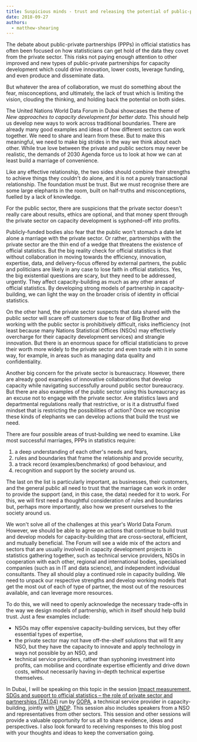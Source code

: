 ```yaml
---
title: Suspicious minds - trust and releasing the potential of public-private partnerships in statistical capacity development
date: 2018-09-27
authors:
  - matthew-shearing
---
```


The debate about public-private partnerships (PPPs) in official statistics has often been focused on how statisticians can get hold of the data they covet from the private sector. This risks not paying enough attention to other improved and new types of public-private partnerships for capacity development which could drive innovation, lower costs, leverage funding, and even produce and disseminate data.

But whatever the area of collaboration, we must do something about the fear, misconceptions, and ultimately, the lack of trust which is limiting the vision, clouding the thinking, and holding back the potential on both sides.

The United Nations World Data Forum in Dubai showcases the theme of _New approaches to capacity development for better data_. This should help us develop new ways to work across traditional boundaries. There are already many good examples and ideas of how different sectors can work together. We need to share and learn from these. But to make this meaningful, we need to make big strides in the way we think about each other.
While true love between the private and public sectors may never be realistic, the demands of 2030 Agenda force us to look at how we can at least build a marriage of convenience.

Like any effective relationship, the two sides should combine their strengths to achieve things they couldn't do alone, and it is not a purely transactional relationship. The foundation must be trust. But we must recognise there are some large elephants in the room, built on half-truths and misconceptions, fuelled by a lack of knowledge.

For the public sector, there are suspicions that the private sector doesn't really care about results, ethics are optional, and that money spent through the private sector on capacity development is syphoned-off into profits.

Publicly-funded bodies also fear that the public won't stomach a date let alone a marriage with the private sector. Or rather, partnerships with the private sector are the thin end of a wedge that threatens the existence of official statistics. But the big reality check for official statistics is that without collaboration in moving towards the efficiency, innovation, expertise, data, and delivery-focus offered by external partners, the public and politicians are likely in any case to lose faith in official statistics. Yes, the big existential questions are scary, but they need to be addressed, urgently. They affect capacity-building as much as any other areas of official statistics. By developing strong models of partnership in capacity-building, we can light the way on the broader crisis of identity in official statistics.

On the other hand, the private sector suspects that data shared with the public sector will scare off customers due to fear of Big Brother and working with the public sector is prohibitively difficult, risks inefficiency (not least because many Nations Statistical Offices (NSOs) may effectively overcharge for their capacity development services) and strangle innovation. But there is an enormous space for official statisticians to prove their worth more widely to the private sector and even trade with it in some way, for example, in areas such as managing data quality and confidentiality.

Another big concern for the private sector is bureaucracy. However, there are already good examples of innovative collaborations that develop capacity while navigating successfully around public sector bureaucracy. But there are also examples of the public sector using this bureaucracy as an excuse not to engage with the private sector. Are statistics laws and departmental regulations really that restrictive, or is it a distrustful fixed mindset that is restricting the possibilities of action? Once we recognise these kinds of elephants we can develop actions that build the trust we need.

There are four possible areas of trust-building we need to examine. Like most successful marriages, PPPs in statistics require:

1. a deep understanding of each other's needs and fears,
1. rules and boundaries that frame the relationship and provide security,
1. a track record (examples/benchmarks) of good behaviour, and
1. recognition and support by the society around us.

The last on the list is particularly important, as businesses, their customers, and the general public all need to trust that the marriage can work in order to provide the support (and, in this case, the data) needed for it to work. For this, we will first need a thoughtful consideration of rules and boundaries but, perhaps more importantly, also how we present ourselves to the society around us.

We won't solve all of the challenges at this year's World Data Forum. However, we should be able to agree on actions that continue to build trust and develop models for capacity-building that are cross-sectoral, efficient, and mutually beneficial. The Forum will see a wide mix of the actors and sectors that are usually involved in capacity development projects in statistics gathering together, such as technical service providers, NSOs in cooperation with each other, regional and international bodies, specialised companies (such as in IT and data science), and independent individual consultants. They all should play a continued role in capacity building. We need to unpack our respective strengths and develop working models that get the most out of each of type of partner, the most out of the resources available, and can leverage more resources.

To do this, we will need to openly acknowledge the necessary trade-offs in the way we design models of partnership, which in itself should help build trust. Just a few examples include:

- NSOs may offer expensive capacity-building services, but they offer essential types of expertise,
- the private sector may not have off-the-shelf solutions that will fit any NSO, but they have the capacity to innovate and apply technology in ways not possible by an NSO, and
- technical service providers, rather than syphoning investment into profits, can mobilise and coordinate expertise efficiently and drive down costs, without necessarily having in-depth technical expertise themselves.

In Dubai, I will be speaking on this topic in the session [Impact measurement, SDGs and support to official statistics – the role of private sector and partnerships (TA1.04)](/2018/sessions/ta1.04/) run by [GOPA](https://www.gopa-group.org/), a technical service provider in capacity-building, jointly with [UNDP](https://www.undp.org/). This session also includes speakers from a NSO and representatives from other sectors. This session and other sessions will provide a valuable opportunity for us all to share evidence, ideas and perspectives. I also look forward to receiving responses to this blog post with your thoughts and ideas to keep the conversation going.
